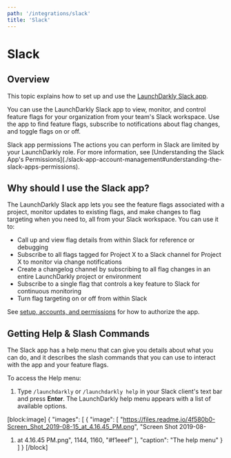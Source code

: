 ```yaml
---
path: '/integrations/slack'
title: 'Slack'
---
```


# Slack

## Overview

This topic explains how to set up and use the [LaunchDarkly Slack app](https://slack.com/apps/AKEEF9DTM-launchdarkly).

You can use the LaunchDarkly Slack app to view, monitor, and control feature flags for your organization from your team's Slack workspace. Use the app to find feature flags, subscribe to notifications about flag changes, and toggle flags on or off.

<Callout intent="alert">
  <CalloutTitle>Slack app permissions</CalloutTitle>
  <CalloutDescription>
    The actions you can perform in Slack are limited by your LaunchDarkly role. For more information, see [Understanding
    the Slack App's Permissions](./slack-app-account-management#understanding-the-slack-apps-permissions).
  </CalloutDescription>
</Callout>

## Why should I use the Slack app?

The LaunchDarkly Slack app lets you see the feature flags associated with a project, monitor updates to existing flags, and make changes to flag targeting when you need to, all from your Slack workspace. You can use it to:

- Call up and view flag details from within Slack for reference or debugging
- Subscribe to all flags tagged for Project X to a Slack channel for Project X to monitor via change notifications
- Create a changelog channel by subscribing to all flag changes in an entire LaunchDarkly project or environment
- Subscribe to a single flag that controls a key feature to Slack for continuous monitoring
- Turn flag targeting on or off from within Slack

See [setup, accounts, and permissions](./slack-app-account-management) for how to authorize the app.

##

## Getting Help & Slash Commands

The Slack app has a help menu that can give you details about what you can do, and it describes the slash commands that you can use to interact with the app and your feature flags.

To access the Help menu:

1. Type `/launchdarkly` or `/launchdarkly help` in your Slack client's text bar and press **Enter**. The LaunchDarkly help menu appears with a list of available options.

[block:image]
{
"images": [
{
"image": [
"https://files.readme.io/4f580b0-Screen_Shot_2019-08-15_at_4.16.45_PM.png",
"Screen Shot 2019-08-

1. at 4.16.45 PM.png",
   1144,
   1160,
   "#f1eeef"
   ],
   "caption": "The help menu"
   }
   ]
   }
   [/block]
